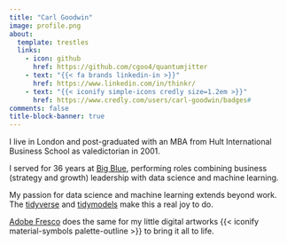 ```yaml
---
title: "Carl Goodwin"
image: profile.png
about:
  template: trestles
  links:
    - icon: github
      href: https://github.com/cgoo4/quantumjitter
    - text: "{{< fa brands linkedin-in >}}"
      href: https://www.linkedin.com/in/thinkr/
    - text: "{{< iconify simple-icons credly size=1.2em >}}"
      href: https://www.credly.com/users/carl-goodwin/badges#
comments: false
title-block-banner: true
---
```


<div>

I live in London and post-graduated with an MBA from Hult International Business School as valedictorian in 2001.

I served for 36 years at [Big Blue](https://www.ibm.com/), performing roles combining business (strategy and growth) leadership with data science and machine learning.

My passion for data science and machine learning extends beyond work. The [tidyverse](https://www.tidyverse.org) and [tidymodels](https://www.tidymodels.org) make this a real joy to do.

[Adobe Fresco](https://www.adobe.com/uk/products/fresco.html) does the same for my little digital artworks {{< iconify material-symbols palette-outline >}} to bring it all to life.

</div>
